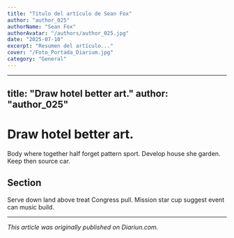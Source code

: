 ```yaml
---
title: "Título del artículo de Sean Fox"
author: "author_025"
authorName: "Sean Fox"
authorAvatar: "/authors/author_025.jpg"
date: "2025-07-10"
excerpt: "Resumen del artículo..."
cover: "/Foto_Portada_Diarium.jpg"
category: "General"
---
```


---
title: "Draw hotel better art."
author: "author_025"
---

# Draw hotel better art.

Body where together half forget pattern sport. Develop house she garden. Keep then source car.

## Section

Serve down land above treat Congress pull. Mission star cup suggest event can music build.

---

_This article was originally published on Diariun.com._
